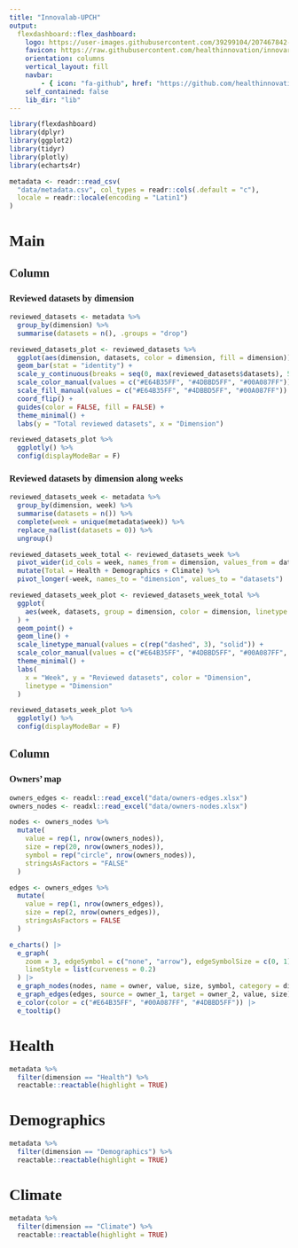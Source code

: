 ```yaml
---
title: "Innovalab-UPCH"
output: 
  flexdashboard::flex_dashboard:
    logo: https://user-images.githubusercontent.com/39299104/207467842-d92416da-c312-4a9c-9cbf-a23a93da6465.png
    favicon: https://raw.githubusercontent.com/healthinnovation/innovar/gh-pages/favicon.ico
    orientation: columns
    vertical_layout: fill
    navbar:
        - { icon: "fa-github", href: "https://github.com/healthinnovation", align: right}
    self_contained: false
    lib_dir: "lib"
---
```



<style>
@import url('https://fonts.googleapis.com/css2?family=Roboto+Slab&display=swap');
body{
    font-family: 'Roboto Slab', serif;
}

.navbar{
    padding-left: 28px;
}

.navbar-logo {
    margin-top: 2px;
    width: 36.5px;
    position: fixed;
    left: 2px;
    margin-bottom: 2px;
}

.navbar-inverse {
    background-color: #070807;
    border-color: #070807;
}
.navbar-inverse .navbar-brand {
    color: #ffffff;
}
.navbar-inverse .navbar-nav>.active>a, .navbar-inverse .navbar-nav>.active>a:hover, .navbar-inverse .navbar-nav>.active>a:focus {
    color: #ffffff;
    background-color: #ffffff2e;
}
.navbar-inverse .navbar-nav>li>a {
    color: #ffffff;
}
.navbar-inverse .navbar-brand:hover, .navbar-inverse .navbar-brand:focus {
    color: #ffffff;
    background-color: #ffffff00;
}
</style>


```r
library(flexdashboard)
library(dplyr)
library(ggplot2)
library(tidyr)
library(plotly)
library(echarts4r)
```

```r
metadata <- readr::read_csv(
  "data/metadata.csv", col_types = readr::cols(.default = "c"),
  locale = readr::locale(encoding = "Latin1")
)
```

Main {data-icon="fa fa-bar-chart"}
=====================================================================


Column {data-width=650}
-----------------------------------------------------------------------

### Reviewed datasets by dimension

```r
reviewed_datasets <- metadata %>% 
  group_by(dimension) %>% 
  summarise(datasets = n(), .groups = "drop")
```

```r
reviewed_datasets_plot <- reviewed_datasets %>% 
  ggplot(aes(dimension, datasets, color = dimension, fill = dimension)) + 
  geom_bar(stat = "identity") + 
  scale_y_continuous(breaks = seq(0, max(reviewed_datasets$datasets), 5)) +
  scale_color_manual(values = c("#E64B35FF", "#4DBBD5FF", "#00A087FF")) +
  scale_fill_manual(values = c("#E64B35FF", "#4DBBD5FF", "#00A087FF")) +
  coord_flip() +
  guides(color = FALSE, fill = FALSE) +
  theme_minimal() + 
  labs(y = "Total reviewed datasets", x = "Dimension")
```

```r
reviewed_datasets_plot %>% 
  ggplotly() %>% 
  config(displayModeBar = F)
```

### Reviewed datasets by dimension along weeks

```r
reviewed_datasets_week <- metadata %>% 
  group_by(dimension, week) %>% 
  summarise(datasets = n()) %>% 
  complete(week = unique(metadata$week)) %>% 
  replace_na(list(datasets = 0)) %>% 
  ungroup()
```

```r
reviewed_datasets_week_total <- reviewed_datasets_week %>% 
  pivot_wider(id_cols = week, names_from = dimension, values_from = datasets) %>% 
  mutate(Total = Health + Demographics + Climate) %>% 
  pivot_longer(-week, names_to = "dimension", values_to = "datasets")
```

```r
reviewed_datasets_week_plot <- reviewed_datasets_week_total %>% 
  ggplot(
    aes(week, datasets, group = dimension, color = dimension, linetype = dimension)
  ) +
  geom_point() +
  geom_line() +
  scale_linetype_manual(values = c(rep("dashed", 3), "solid")) +
  scale_color_manual(values = c("#E64B35FF", "#4DBBD5FF", "#00A087FF", "#000000")) +
  theme_minimal() +
  labs(
    x = "Week", y = "Reviewed datasets", color = "Dimension", 
    linetype = "Dimension"
  )
```

```r
reviewed_datasets_week_plot %>%
  ggplotly() %>%
  config(displayModeBar = F)
```

Column {data-width=450}
-----------------------------------------------------------------------

### Owners' map

```r
owners_edges <- readxl::read_excel("data/owners-edges.xlsx")
owners_nodes <- readxl::read_excel("data/owners-nodes.xlsx")
```

```r
nodes <- owners_nodes %>% 
  mutate(
    value = rep(1, nrow(owners_nodes)),
    size = rep(20, nrow(owners_nodes)),
    symbol = rep("circle", nrow(owners_nodes)),
    stringsAsFactors = "FALSE"
  )

edges <- owners_edges %>% 
  mutate(
    value = rep(1, nrow(owners_edges)),
    size = rep(2, nrow(owners_edges)),
    stringsAsFactors = FALSE
  )
```


```r
e_charts() |>
  e_graph(
    zoom = 3, edgeSymbol = c("none", "arrow"), edgeSymbolSize = c(0, 1), 
    lineStyle = list(curveness = 0.2)
  ) |>
  e_graph_nodes(nodes, name = owner, value, size, symbol, category = dimension) |>
  e_graph_edges(edges, source = owner_1, target = owner_2, value, size) |>
  e_color(color = c("#E64B35FF", "#00A087FF", "#4DBBD5FF")) |>
  e_tooltip()
```


Health {data-icon="fa fa-database"}
===============================================================

```r
metadata %>% 
  filter(dimension == "Health") %>% 
  reactable::reactable(highlight = TRUE)
```

Demographics {data-icon="fa fa-database"}
===============================================================

```r
metadata %>% 
  filter(dimension == "Demographics") %>% 
  reactable::reactable(highlight = TRUE)
```


Climate {data-icon="fa fa-database"}
===============================================================

```r
metadata %>% 
  filter(dimension == "Climate") %>% 
  reactable::reactable(highlight = TRUE)
```
